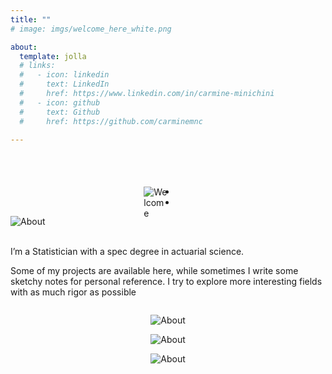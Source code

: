 ```yaml
---
title: ""
# image: imgs/welcome_here_white.png

about:
  template: jolla
  # links:
  #   - icon: linkedin
  #     text: LinkedIn
  #     href: https://www.linkedin.com/in/carmine-minichini
  #   - icon: github
  #     text: Github
  #     href: https://github.com/carminemnc

---
```


<style>
  body {
    background-image: url("imgs/nebula_home.png");
    background-size: cover;
    background-position: center;
    background-attachment: fixed;
    background-repeat: no-repeat;
  }
</style>

<!-- Social icons -->

<div style="display: flex; flex-direction: column; align-items: center; height: 100vh; padding-top: 1vh;">
  <img class="home-image" alt="Welcome" style="max-width: 50%; height: auto;">
  
<div class="social-container" style="margin-top: -2vh;">
  <ul class="social-icons">
    <li>
       <a href="https://github.com/carminemnc"><i class="fa fa-github"></i></a>
    </li>
    <li>
       <a href="https://www.linkedin.com/in/carmine-minichini"><i class="fa fa-linkedin"></i></a>
    </li>
  </ul>
</div>

<!-- Add GSAP library -->
<script src="https://cdnjs.cloudflare.com/ajax/libs/gsap/3.12.2/gsap.min.js"></script>
<script src="https://cdnjs.cloudflare.com/ajax/libs/gsap/3.12.2/ScrollTrigger.min.js"></script>


<!-- About -->
<div class="main-panel slide-in" style="position: relative;">
  <img src="imgs/about_sun_static_2.png" alt="About" style="max-width: 100%; height: auto; display: block;">
  <br>
  <p style="text-align: left; font-weight:bold;">I'm a Statistician with a spec degree in actuarial science. 
  
  Some of my projects are available here, while sometimes I write some sketchy notes for personal reference. I try to explore more interesting fields with as much rigor as possible</p>
</div>

<!-- Timeline Section -->
<div class="timeline-section">

<div class="timeline-item slide-in" id="item1" onclick="window.location.href='./projects.html'" style="cursor: pointer;">
  <img src="imgs/about_sun_static_2.png" alt="About" style="max-width: 100%; height: auto; display: block;">
</div>
  
<div class="timeline-item slide-in" id="item2" onclick="window.location.href='./posts.html'" style="cursor: pointer;">
  <img src="imgs/about_sun_static_2.png" alt="About" style="max-width: 100%; height: auto; display: block;">
</div>
  
<div class="timeline-item slide-in" id="item3" onclick="window.location.href='./notebooks.html'" style="cursor: pointer;">
  <img src="imgs/about_sun_static_2.png" alt="About" style="max-width: 100%; height: auto; display: block;">
</div>

</div>

<script>
  document.addEventListener('DOMContentLoaded', function() {
    if (typeof gsap !== 'undefined' && typeof ScrollTrigger !== 'undefined') {
      gsap.registerPlugin(ScrollTrigger);
      
      // Timeline items animation
      document.querySelectorAll('.timeline-item').forEach((item, index) => {
        ScrollTrigger.create({
          trigger: item,
          start: "top 70%",
          onEnter: () => {
            item.classList.add('active');
          },
          onLeaveBack: () => {
            item.classList.remove('active');
          }
        });
      });
    }
  });
</script>

<script>
  document.addEventListener('DOMContentLoaded', function() {
    const observer = new IntersectionObserver(entries => {
      entries.forEach(entry => {
        if (entry.isIntersecting) {
          entry.target.classList.add('active');
        }
      });
    }, {threshold: 0.1});
    
    document.querySelectorAll('.slide-in').forEach(el => {
      observer.observe(el);
    });
  });
</script>









